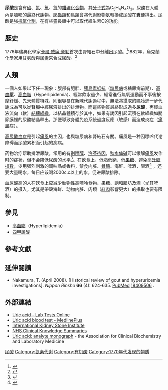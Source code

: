 {{medical}}
{{Chembox
| Name = 尿酸
| ImageFileL1 = Uric_acid.png
| ImageSizeL1 = 150px
| ImageFileR1 = Uric_acid3D.png
| ImageSizeR1 = 120px
| IUPACName = 7,9-dihydro-1H-purine-<br/>2,6,8(3H)-trione
| OtherNames = 2,6,8-Trioxypurine; 2,6,8-Trihydroxypurine; 2,6,8-Trioxopurine; 1''H''-Purine-2,6,8-triol
| Section1 = {{Chembox Identifiers
| EINECS = 200-720-7
| InChI = 1/C5H4N4O3/c10-3-1-2(7-4(11)6-1)8-5(12)9-3/h(H4,6,7,8,9,10,11,12)/f/h6-9H<ref>"Uric Acid." Biological Magnetic Resonance Data Bank. [http://www.bmrb.wisc.edu/metabolomics/gen_metab_summary_5.php?molName=uric_acid#INCHI Indicator Information] {{webarchive|url=https://web.archive.org/web/20080305034015/http://www.bmrb.wisc.edu/metabolomics/gen_metab_summary_5.php?molName=uric_acid |date=2008-03-05 }} Retrieved on 18 February 2008.</ref>
| KEGG = C00366
| KEGG_Ref = {{keggcite|changed|kegg}}
| PubChem = 1175
| SMILES = C12NC(=O)NC(=O)C=2NC(=O)N1
| CASNo = 69-93-2
| CASNo_Ref = {{cascite|correct|CAS}}
| IUPHAR_ligand = 4731
| ChemSpiderID = 1142
| ChemSpiderID_Ref = {{chemspidercite|correct|chemspider}}
| UNII = 268B43MJ25
| UNII_Ref = {{fdacite|correct|FDA}}
| DrugBank = DB01696
| DrugBank_Ref = {{drugbankcite|correct|drugbank}}
| MeSHName = Uric+Acid
| ChEBI = 27226
| ChEBI_Ref = {{ebicite|changed|EBI}}
| ChEMBL = 792
| ChEMBL_Ref = {{ebicite|correct|EBI}}
| SMILES1 = OC1Nc2nc(=O)nc2C(=O)N1
| SMILES2 = OC1NC2=NC(=O)N=C2C(=O)N1
| Beilstein = 156158
| 3DMet = B00094
| StdInChI = 1S/C5H4N4O3/c10-3-1-2(7-4(11)6-1)8-5(12)9-3/h5,12H,(H,9,10)(H,7,8,11)
| StdInChI_Ref = {{stdinchicite|changed|chemspider}}
| InChI2 = 1/C5H4N4O3/c10-3-1-2(7-4(11)6-1)8-5(12)9-3/h(H4,6,7,8,9,10,11,12)/f/h6-9H
| StdInChIKey = DZGSAURIFGGOJK-UHFFFAOYSA-N
| StdInChIKey_Ref = {{stdinchicite|changed|chemspider}}
| InChIKey = LEHOTFFKMJEONL-UHFFFAOYAN
}}
| Section2 = {{Chembox Properties
| Formula = C<sub>5</sub>H<sub>4</sub>N<sub>4</sub>O<sub>3</sub>
| MolarMass = 168
| Appearance = 白色結晶
| Density = 1.87
| Solubility = 微溶
| MeltingPt = 遇熱分解
| BoilingPt = N/A
| pKa = 3.89
}}
|Section3={{Chembox Thermochemistry
| DeltaHf = −619.69 to −617.93 kJ mol<sup>−1</sup>
| DeltaHc = −1921.2 to −1919.56 kJ mol<sup>−1</sup>
| Entropy = 173.2 J K<sup>−1</sup> mol<sup>−1</sup>
| HeatCapacity = 166.15 J K<sup>−1</sup> mol<sup>−1</sup> (at 24.0 °C)
}}
}}

'''尿酸'''是含有[[碳|碳]]、[[氮|氮]]、[[氧|氧]]、[[氫|氫]]的[[雜環化合物|雜環化合物]]，其[[分子式|分子式]]為C<sub>5</sub>H<sub>4</sub>N<sub>4</sub>O<sub>3</sub>。尿酸在人體內是[[嘌呤|嘌呤]]的最終代謝物。[[爬蟲類|爬蟲類]]和[[鳥類|鳥類]]會將代謝廢物[[氨|氨]]轉換成尿酸在糞便排出。尿酸是強[[抗氧化劑|抗氧化劑]]，在有些靈長類中可以取代維生素C的功能。

==歷史==
1776年瑞典化學家[[卡爾·威廉·舍勒|卡爾·威廉·舍勒]]首次由腎結石中分離出尿酸。<ref>{{cite journal|authorlink=Carl Wilhelm Scheele|last=Scheele|first=C. W.|title=Examen Chemicum Calculi Urinari|trans-title=A chemical examiniation of kidney stones|journal=Opuscula|date=1776|volume=2|page=73}}</ref>1882年，烏克蘭化學家{{le|伊万·霍巴切夫斯基|Ivan Horbachevsky|}}用[[甘氨酸|甘氨酸]]與[[尿素|尿素]]來合成尿酸。<ref>{{cite journal|first=Johann|last=Horbaczewski|date=1882|url=https://books.google.com/books?id=b448AAAAIAAJ&pg=PA796#v=onepage&q&f=false|title=Synthese der Harnsäure|trans-title=Synthesis of uric acid|journal=Monatshefte für Chemie und Verwandte Teile Anderer Wissenschaften|volume=3|pages=796–797|doi=10.1007/BF01516847|access-date=2019-08-16|archive-date=2020-04-02|archive-url=https://web.archive.org/web/20200402014227/https://books.google.com/books?id=b448AAAAIAAJ&pg=PA796#v=onepage&q&f=false|dead-url=no}}</ref>
==人類==
一個人如果以下任一現象：腹部有肥胖、[[胰島素抵抗|胰島素抵抗]]（[[糖尿病|糖尿病]]或糖尿病前期）、[[高血壓|高血壓]]、[[高血脂|高血脂]]（Hyperlipidemia）、經常飲水過少、經常進行無氧運動而不事後按摩舒緩、先天體質特殊，則很容易在新陳代謝過程中，無法將攝取的[[嘌呤|嘌呤]]進一步代謝成為可以從腎臟中經尿液排出的排泄物。而這些物質最終形成過多'''尿酸'''，再經血液流向（軟）[[結締組織|結締組織]]，以結晶體積存於其中，如果有誘因引起沉積在軟組織如關節膜裡的尿酸結晶釋出，那便導致身體免疫系統過度反應（敏感）而造成炎症（[[痛風|痛風]]症）。

[[高尿酸血症|高尿酸血症]]是引起[[痛風|痛風]]的主因，也與糖尿病和腎結石有關。痛風是一种因嘌呤代谢障碍而尿酸累积而引起的疾病。

药物治疗帮助排泄尿酸，常用的有[[别嘌醇|别嘌醇]]、[[洛芬待因|洛芬待因]]，[[秋水仙碱|秋水仙碱]]可以缓解[[痛風|痛風]]发作时的症状，但不会降低尿酸的水平<ref>{{cite web |author1=丁香医生 |title=秋水仙碱防治痛风：不可不知这四大模糊点 |url=http://yao.dxy.cn/article/497019 |website=丁香园 |accessdate=2020-08-15 |archive-date=2020-08-20 |archive-url=https://web.archive.org/web/20200820033720/http://yao.dxy.cn/article/497019 |dead-url=no }}</ref>。在飲食上，低脂低鈉、低[[果糖|果糖]]、避免高[[升糖指數|升糖指數]]，少用强烈刺激的调味品或香料，禁食内脏、[[骨髓|骨髓]]、海鮮、啤酒，限酒<ref>{{cite AV media|people=陳峙仰|date=2016-11-29|title=半夜痛醒要人命! 痛風年輕化不可不防!!|url=https://www.youtube.com/watch?v=Hql-75aFJv0|publisher=GTV 健康NO.1|access-date=2018-08-10|archive-date=2022-05-22|archive-url=https://web.archive.org/web/20220522062257/https://www.youtube.com/watch?v=Hql-75aFJv0}}</ref>
，还要大量喝水，每日应该喝2000c.c以上的水，促进尿酸排除。

血尿酸高的人在饮食上应减少動物性高嘌呤食物、果糖、飽和脂肪及酒（尤其啤酒）的摄入，尤其是帶殼海鲜、动物内脏、肉類（[[紅肉|紅肉]]影響更大）的攝取也要有限制。

==參見==
*[[高血脂|高血脂]]（Hyperlipidemia）
*[[四甲尿酸|四甲尿酸]]

== 參考文獻 ==
{{reflist}}

==延伸閱讀==
{{refbegin}}
* Nakamura, T. (April 2008). [Historical review of gout and hyperuricemia investigations]. ''Nippon Rinsho'' '''66''' (4): 624-635. [[PubMed|PubMed]] [http://www.ncbi.nlm.nih.gov/pubmed?cmd=search&term=18409506 18409506] {{Wayback|url=http://www.ncbi.nlm.nih.gov/pubmed?cmd=search&term=18409506 |date=20140904032507 }}.
{{refend}}

==外部連結==
{{Commonscat|Uric acid|尿酸}}
* [http://labtestsonline.org/understanding/analytes/uric-acid/tab/test Uric acid - Lab Tests Online] {{Wayback|url=http://labtestsonline.org/understanding/analytes/uric-acid/tab/test |date=20140903082103 }}
* [http://www.nlm.nih.gov/medlineplus/ency/article/003476.htm Uric acid blood test - MedlinePlus] {{Wayback|url=http://www.nlm.nih.gov/medlineplus/ency/article/003476.htm |date=20111031053754 }}
* [http://www.iksi.org International Kidney Stone Institute] {{Wayback|url=http://www.iksi.org/ |date=20190513095547 }}
* [https://web.archive.org/web/20121114020847/http://cks.nhs.uk/gout NHS Clinical Knowledge Summaries]
* [https://web.archive.org/web/20121113144153/http://www.acb.org.uk/docs/NHLM/Uric%20acid.pdf Uric acid: analyte monograph] - the Association for Clinical Biochemistry and Laboratory Medicine

{{环状化合物}}
{{核苷酸代谢中间产物}}
{{抗氧化剂}}

{{Authority control}}
[[Category:尿酸|]]
[[Category:氮素代谢|Category:氮素代谢]]
[[Category:有机酸|Category:有机酸]]
[[Category:1770年代发现的物质|Category:1770年代发现的物质]]